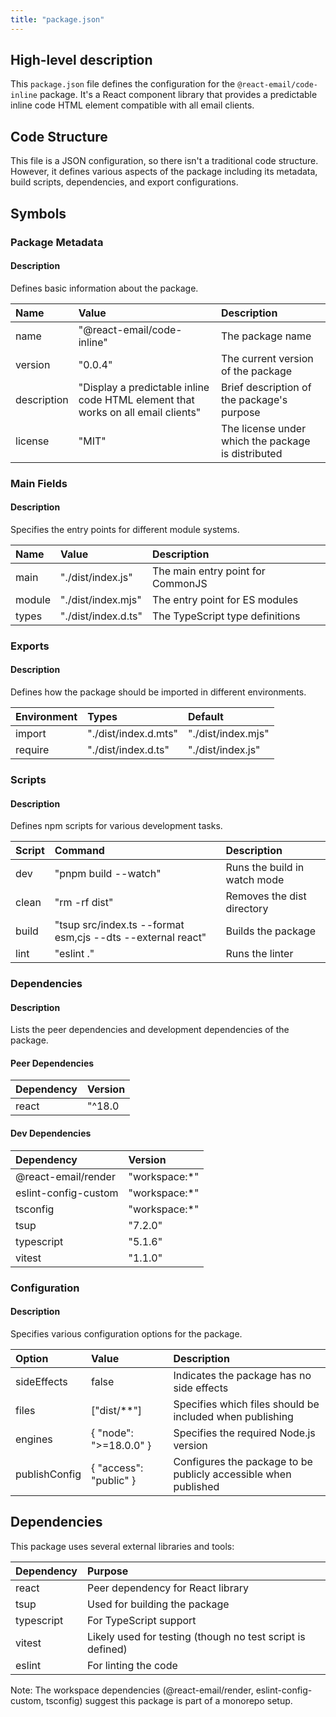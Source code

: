 ```yaml
---
title: "package.json"
---
```


## High-level description
This `package.json` file defines the configuration for the `@react-email/code-inline` package. It's a React component library that provides a predictable inline code HTML element compatible with all email clients.

## Code Structure
This file is a JSON configuration, so there isn't a traditional code structure. However, it defines various aspects of the package including its metadata, build scripts, dependencies, and export configurations.

## Symbols

### Package Metadata
#### Description
Defines basic information about the package.

| Name | Value | Description |
|:-----|:------|:------------|
| name | "@react-email/code-inline" | The package name |
| version | "0.0.4" | The current version of the package |
| description | "Display a predictable inline code HTML element that works on all email clients" | Brief description of the package's purpose |
| license | "MIT" | The license under which the package is distributed |

### Main Fields
#### Description
Specifies the entry points for different module systems.

| Name | Value | Description |
|:-----|:------|:------------|
| main | "./dist/index.js" | The main entry point for CommonJS |
| module | "./dist/index.mjs" | The entry point for ES modules |
| types | "./dist/index.d.ts" | The TypeScript type definitions |

### Exports
#### Description
Defines how the package should be imported in different environments.

| Environment | Types | Default |
|:------------|:------|:--------|
| import | "./dist/index.d.mts" | "./dist/index.mjs" |
| require | "./dist/index.d.ts" | "./dist/index.js" |

### Scripts
#### Description
Defines npm scripts for various development tasks.

| Script | Command | Description |
|:-------|:--------|:------------|
| dev | "pnpm build --watch" | Runs the build in watch mode |
| clean | "rm -rf dist" | Removes the dist directory |
| build | "tsup src/index.ts --format esm,cjs --dts --external react" | Builds the package |
| lint | "eslint ." | Runs the linter |

### Dependencies
#### Description
Lists the peer dependencies and development dependencies of the package.

#### Peer Dependencies
| Dependency | Version |
|:-----------|:--------|
| react | "^18.0 || ^19.0 || ^19.0.0-rc" |

#### Dev Dependencies
| Dependency | Version |
|:-----------|:--------|
| @react-email/render | "workspace:*" |
| eslint-config-custom | "workspace:*" |
| tsconfig | "workspace:*" |
| tsup | "7.2.0" |
| typescript | "5.1.6" |
| vitest | "1.1.0" |

### Configuration
#### Description
Specifies various configuration options for the package.

| Option | Value | Description |
|:-------|:------|:------------|
| sideEffects | false | Indicates the package has no side effects |
| files | ["dist/**"] | Specifies which files should be included when publishing |
| engines | { "node": "&gt;=18.0.0" } | Specifies the required Node.js version |
| publishConfig | { "access": "public" } | Configures the package to be publicly accessible when published |

## Dependencies
This package uses several external libraries and tools:

| Dependency | Purpose |
|:-----------|:--------|
| react | Peer dependency for React library |
| tsup | Used for building the package |
| typescript | For TypeScript support |
| vitest | Likely used for testing (though no test script is defined) |
| eslint | For linting the code |

Note: The workspace dependencies (@react-email/render, eslint-config-custom, tsconfig) suggest this package is part of a monorepo setup.